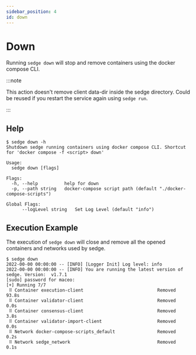```yaml
---
sidebar_position: 4
id: down
---
```


# Down

Running `sedge down` will stop and remove containers using the docker compose CLI.

:::note

This action doesn't remove client data-dir inside the sedge directory. Could be reused if you restart the service again
using `sedge run`.

:::

## Help

```
$ sedge down -h
Shutdown sedge running containers using docker compose CLI. Shortcut for 'docker compose -f <script> down'

Usage:
  sedge down [flags]

Flags:
  -h, --help          help for down
  -p, --path string   docker-compose script path (default "./docker-compose-scripts")

Global Flags:
      --logLevel string   Set Log Level (default "info")
```

## Execution Example

The execution of `sedge down` will close and remove all the opened containers and networks used by sedge.

```
$ sedge down
2022-00-00 00:00:00 -- [INFO] [Logger Init] Log level: info
2022-00-00 00:00:00 -- [INFO] You are running the latest version of sedge. Version:  v1.7.1
[sudo] password for maceo:
[+] Running 7/7
 ⠿ Container execution-client                            Removed                                                                 93.8s
 ⠿ Container validator-client                            Removed                                                                  0.0s
 ⠿ Container consensus-client                            Removed                                                                  3.8s
 ⠿ Container validator-import-client                     Removed                                                                  0.0s
 ⠿ Network docker-compose-scripts_default                Removed                                                                  0.2s
 ⠿ Network sedge_network                                 Removed                                                                  0.1s
```